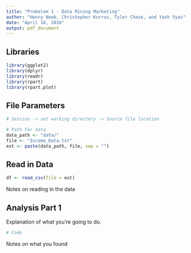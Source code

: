 ```yaml
---
title: "Probelem 1 - Data Mining Marketing"
author: "Henry Neeb, Christopher Kurrus, Tyler Chase, and Yash Vyas"
date: "April 16, 2016"
output: pdf_document
---
```


## Libraries

```r
library(ggplot2)
library(dplyr)
library(readr)
library(rpart)
library(rpart.plot)
```

## File Parameters

```r
# Session -> set working directory -> Source file location

# Path for data
data_path <- "data/"
file <- "Income_Data.txt"
ext <- paste(data_path, file, sep = "")
```

## Read in Data

```r
df <- read_csv(file = ext)
```

Notes on reading in the data

## Analysis Part 1

Explanation of what you're going to do.

```r
# Code
```

Notes on what you found
